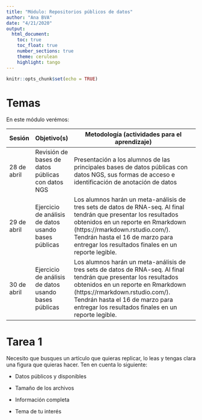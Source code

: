 ```yaml
---
title: "Módulo: Repositorios públicos de datos"
author: "Ana BVA"
date: "4/21/2020"
output: 
  html_document:
    toc: true
    toc_float: true
    number_sections: true
    theme: cerulean
    highlight: tango
---
```


```r
knitr::opts_chunk$set(echo = TRUE)
```

# Temas

En este módulo verémos:

| Sesión      | Objetivo(s)                                          | Metodología (actividades para el aprendizaje)                                                                                                                                                                                                                                      |
|-------------|------------------------------------------------------|------------------------------------------------------------------------------------------------------------------------------------------------------------------------------------------------------------------------------------------------------------------------------------|
| 28 de abril | Revisión de bases de datos públicas con datos NGS    | Presentación a los alumnos de las principales bases de datos públicas con datos NGS, sus formas de acceso e identificación de anotación de datos                                                                                                                                   |
| 29 de abril | Ejercicio de análisis de datos usando bases públicas | Los alumnos harán un meta-análisis de tres sets de datos de RNA-seq. Al final tendrán que presentar los resultados obtenidos en un reporte en Rmarkdown (https://rmarkdown.rstudio.com/). Tendrán hasta el 16 de marzo para entregar los resultados finales en un reporte legible. |
| 30 de abril | Ejercicio de análisis de datos usando bases públicas | Los alumnos harán un meta-análisis de tres sets de datos de RNA-seq. Al final tendrán que presentar los resultados obtenidos en un reporte en Rmarkdown (https://rmarkdown.rstudio.com/). Tendrán hasta el 16 de marzo para entregar los resultados finales en un reporte legible. |



# Tarea 1

Necesito que busques un artículo que quieras replicar, lo leas y tengas clara 
una figura que quieras hacer. Ten en cuenta lo siguiente:

- Datos públicos y disponibles

- Tamaño de los archivos

- Información completa 

- Tema de tu interés 



